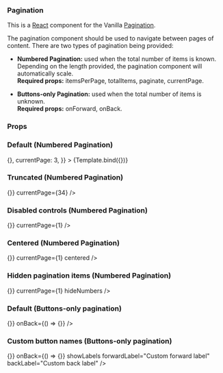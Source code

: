 

<Meta title="Pagination" component={Pagination} />


### Pagination

This is a [React](https://reactjs.org/) component for the Vanilla [Pagination](https://docs.vanillaframework.io/patterns/pagination/).

The pagination component should be used to navigate between pages of content. There are two types of pagination being provided:

- **Numbered Pagination:** used when the total number of items is known.<br/>
  Depending on the length provided, the pagination component will automatically scale.<br/>
  **Required props:** itemsPerPage, totalItems, paginate, currentPage.

- **Buttons-only Pagination:** used when the total number of items is unknown.<br/>
  **Required props:** onForward, onBack.

### Props

<ArgsTable of={Pagination} />

### Default (Numbered Pagination)

<Canvas>
  <Story
    name="Default"
    args={{
      itemsPerPage: 20,
      totalItems: 100,
      paginate: () => {},
      currentPage: 3,
    }}
  >
    {Template.bind({})}
  </Story>
</Canvas>

### Truncated (Numbered Pagination)

<Canvas>
  <Story name="Truncated (Numbered Pagination)">
    <Pagination
      itemsPerPage={10}
      totalItems={1000}
      paginate={() => {}}
      currentPage={34}
    />
  </Story>
</Canvas>

### Disabled controls (Numbered Pagination)

<Canvas>
  <Story name="Disabled controls (Numbered Pagination)">
    <Pagination
      itemsPerPage={20}
      totalItems={100}
      paginate={() => {}}
      currentPage={1}
    />
  </Story>
</Canvas>

### Centered (Numbered Pagination)

<Canvas>
  <Story name="Centered (Numbered Pagination)">
    <Pagination
      itemsPerPage={10}
      totalItems={50}
      paginate={() => {}}
      currentPage={1}
      centered
    />
  </Story>
</Canvas>

### Hidden pagination items (Numbered Pagination)

<Canvas>
  <Story name="Disabled pagination items (Numbered Pagination)">
    <Pagination
      itemsPerPage={10}
      totalItems={50}
      paginate={() => {}}
      currentPage={1}
      hideNumbers
    />
  </Story>
</Canvas>

### Default (Buttons-only pagination)

<Canvas>
  <Story name="Default (Buttons-only Pagination)">
    <Pagination onForward={() => {}} onBack={() => {}} />
  </Story>
</Canvas>

### Custom button names (Buttons-only pagination)

<Canvas>
  <Story name="Custom buttons (Buttons-only Pagination)">
    <Pagination
      onForward={() => {}}
      onBack={() => {}}
      showLabels
      forwardLabel="Custom forward label"
      backLabel="Custom back label"
    />
  </Story>
</Canvas>
